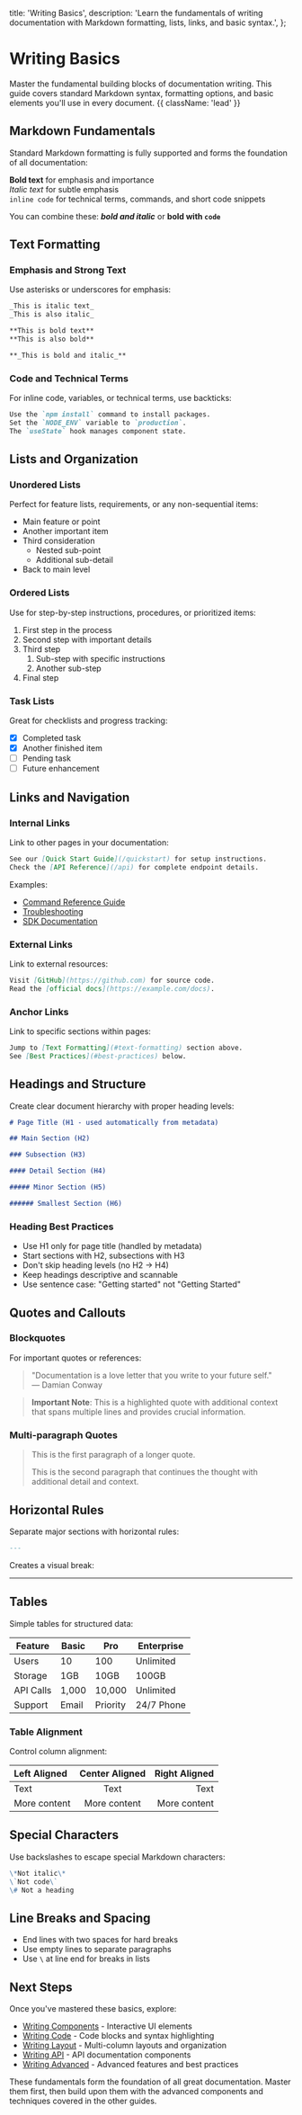   title: 'Writing Basics',
  description:
    'Learn the fundamentals of writing documentation with Markdown formatting, lists, links, and basic syntax.',
};

# Writing Basics

Master the fundamental building blocks of documentation writing. This guide covers standard Markdown syntax, formatting options, and basic elements you'll use in every document. {{ className: 'lead' }}

## Markdown Fundamentals

Standard Markdown formatting is fully supported and forms the foundation of all documentation:

**Bold text** for emphasis and importance  
_Italic text_ for subtle emphasis  
`inline code` for technical terms, commands, and short code snippets

You can combine these: **_bold and italic_** or **bold with `code`**

## Text Formatting

### Emphasis and Strong Text

Use asterisks or underscores for emphasis:

```markdown
_This is italic text_
_This is also italic_

**This is bold text**
**This is also bold**

**_This is bold and italic_**
```

### Code and Technical Terms

For inline code, variables, or technical terms, use backticks:

```markdown
Use the `npm install` command to install packages.
Set the `NODE_ENV` variable to `production`.
The `useState` hook manages component state.
```

## Lists and Organization

### Unordered Lists

Perfect for feature lists, requirements, or any non-sequential items:

- Main feature or point
- Another important item
- Third consideration
  - Nested sub-point
  - Additional sub-detail
- Back to main level

### Ordered Lists

Use for step-by-step instructions, procedures, or prioritized items:

1. First step in the process
2. Second step with important details
3. Third step
   1. Sub-step with specific instructions
   2. Another sub-step
4. Final step

### Task Lists

Great for checklists and progress tracking:

- [x] Completed task
- [x] Another finished item
- [ ] Pending task
- [ ] Future enhancement

## Links and Navigation

### Internal Links

Link to other pages in your documentation:

```markdown
See our [Quick Start Guide](/quickstart) for setup instructions.
Check the [API Reference](/api) for complete endpoint details.
```

Examples:

- [Command Reference Guide](/command-reference)
- [Troubleshooting](/troubleshooting)
- [SDK Documentation](/sdks)

### External Links

Link to external resources:

```markdown
Visit [GitHub](https://github.com) for source code.
Read the [official docs](https://example.com/docs).
```

### Anchor Links

Link to specific sections within pages:

```markdown
Jump to [Text Formatting](#text-formatting) section above.
See [Best Practices](#best-practices) below.
```

## Headings and Structure

Create clear document hierarchy with proper heading levels:

```markdown
# Page Title (H1 - used automatically from metadata)

## Main Section (H2)

### Subsection (H3)

#### Detail Section (H4)

##### Minor Section (H5)

###### Smallest Section (H6)
```

### Heading Best Practices

- Use H1 only for page title (handled by metadata)
- Start sections with H2, subsections with H3
- Don't skip heading levels (no H2 → H4)
- Keep headings descriptive and scannable
- Use sentence case: "Getting started" not "Getting Started"

## Quotes and Callouts

### Blockquotes

For important quotes or references:

> "Documentation is a love letter that you write to your future self."  
> — Damian Conway

> **Important Note**: This is a highlighted quote with additional context that spans multiple lines and provides crucial information.

### Multi-paragraph Quotes

> This is the first paragraph of a longer quote.
>
> This is the second paragraph that continues the thought with additional detail and context.

## Horizontal Rules

Separate major sections with horizontal rules:

```markdown
---
```

Creates a visual break:

---

## Tables

Simple tables for structured data:

| Feature   | Basic | Pro      | Enterprise |
| --------- | ----- | -------- | ---------- |
| Users     | 10    | 100      | Unlimited  |
| Storage   | 1GB   | 10GB     | 100GB      |
| API Calls | 1,000 | 10,000   | Unlimited  |
| Support   | Email | Priority | 24/7 Phone |

### Table Alignment

Control column alignment:

| Left Aligned | Center Aligned | Right Aligned |
| :----------- | :------------: | ------------: |
| Text         |      Text      |          Text |
| More content |  More content  |  More content |

## Special Characters

Use backslashes to escape special Markdown characters:

```markdown
\*Not italic\*
\`Not code\`
\# Not a heading
```

## Line Breaks and Spacing

- End lines with two spaces for hard breaks
- Use empty lines to separate paragraphs
- Use `\` at line end for breaks in lists

## Next Steps

Once you've mastered these basics, explore:

- [Writing Components](/writing-components) - Interactive UI elements
- [Writing Code](/writing-code) - Code blocks and syntax highlighting
- [Writing Layout](/writing-layout) - Multi-column layouts and organization
- [Writing API](/writing-api) - API documentation components
- [Writing Advanced](/writing-advanced) - Advanced features and best practices

These fundamentals form the foundation of all great documentation. Master them first, then build upon them with the advanced components and techniques covered in the other guides.

